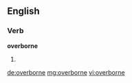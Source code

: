 ==English==

===Verb===
'''overborne'''

# {{past of|[[overbear]]}}

[[de:overborne]]
[[mg:overborne]]
[[vi:overborne]]